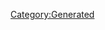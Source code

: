 {{Database/Music/MusicInfo
 |ID=32
 |Cov=32
 |Cd=4
 |Nam=32
 |Div=32
 |Ma=1
 |SerieId=3
 |SerieLogoId=3
 |WavId=32
 |VariationId=0
 |Dsc=32
 |Strt=10
 |ValkyrieBattle=1
 |ValkyrieIntro=1
 |ValkyrieIntroSky=1
 |DivaSolo=1
 |DivaMulti=1
 |Exp=1
}}
[[Category:Generated]]
